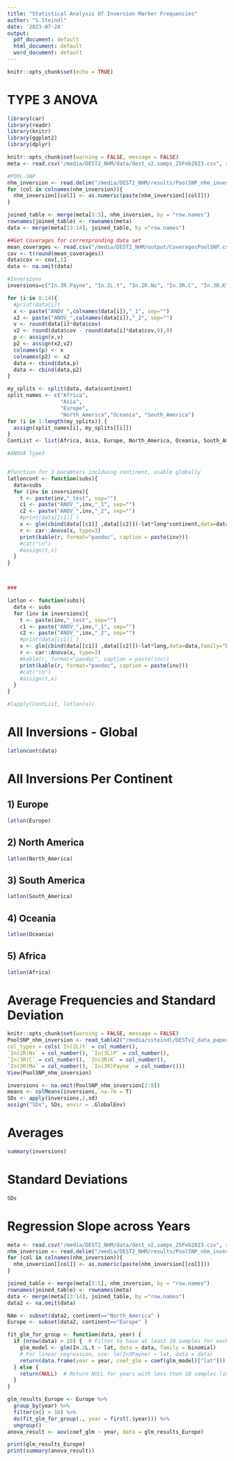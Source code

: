 ```yaml
---
title: "Statistical Analysis Of Inversion Marker Frequencies"
author: "S.Steindl"
date: '2023-07-24'
output:
  pdf_document: default
  html_document: default
  word_document: default
---
```


```r
knitr::opts_chunk$set(echo = TRUE)
```

#                                 TYPE 3 ANOVA 

```r
library(car)
library(readr)
library(knitr)
library(ggplot2)
library(dplyr)
```

```r
knitr::opts_chunk$set(warning = FALSE, message = FALSE)
meta <- read.csv("/media/DEST2_NHM/data/dest_v2.samps_25Feb2023.csv", row.names=1)

#POOL-SNP
nhm_inversion <- read.delim("/media/DEST2_NHM/results/PoolSNP_nhm_inversion.af", row.names=1)
for (col in colnames(nhm_inversion)){
  nhm_inversion[[col]] <- as.numeric(paste(nhm_inversion[[col]]))
}  

joined_table <- merge(meta[3:5], nhm_inversion, by = "row.names")
rownames(joined_table) <- rownames(meta)
data <- merge(meta[13:14], joined_table, by ="row.names")

##Get Coverages for correspronding data set
mean_coverages <- read.csv("/media/DEST2_NHM/output/CoveragesPoolSNP.csv", header=FALSE)
cov <- t(round(mean_coverages))
data$cov <- cov[,1] 
data <- na.omit(data) 

#Inversions
inversions=c("In.3R.Payne", "In.2L.t", "In.2R.Ns", "In.3R.C", "In.3R.K", "In.3R.Mo", "In.3L.P")

for (i in 8:14){
  #print(data[i])
  x <- paste("ANOV_",colnames(data[i]),"_1", sep="")
  x2 <- paste("ANOV_",colnames(data[i]),"_2", sep="")
  v <- round(data[i]*data$cov)
  v2 <- round(data$cov - round(data[i]*data$cov,0),0)
  p <- assign(x,v)
  p2 <- assign(x2,v2)
  colnames(p) <- x
  colnames(p2) <- x2
  data <- cbind(data,p)
  data <- cbind(data,p2)
}

my_splits <- split(data, data$continent)
split_names <- c("Africa",           
                 "Asia",
                 "Europe",
                 "North_America","Oceania", "South_America")
for (i in 1:length(my_splits)) {       
  assign(split_names[i], my_splits[[i]])
}
ContList <- list(Africa, Asia, Europe, North_America, Oceania, South_America)

#ANOVA Type3 


#function for 3 paramters inclduing continent, usable globally 
latloncont <- function(subs){
  data=subs
  for (inv in inversions){
    t <- paste(inv,"_test", sep="")
    c1 <- paste("ANOV_",inv,"_1", sep="")
    c2 <- paste("ANOV_",inv,"_2", sep="")
    #print(data[[c1]] )
    x <- glm(cbind(data[[c1]] ,data[[c2]])~lat*long*continent,data=data,family="binomial" )
    r <- car::Anova(x, type=3)
    print(kable(r, format="pandoc", caption = paste(inv)))
    #cat("\n")
    #assign(t,x)
  } 
}



###

latlon <- function(subs){
  data <- subs
  for (inv in inversions){
    t <- paste(inv,"_test", sep="")
    c1 <- paste("ANOV_",inv,"_1", sep="")
    c2 <- paste("ANOV_",inv,"_2", sep="")
    #print(data[[c1]] )
    x <- glm(cbind(data[[c1]] ,data[[c2]])~lat*long,data=data,family="binomial" )
    r <- car::Anova(x, type=3)
    #kable(r, format="pandoc", caption = paste(inv))
    print(kable(r, format="pandoc", caption = paste(inv)))
    #cat("\n")
    #assign(t,x)
  } 
}  

#lapply(ContList, latlon(x))

```
# All Inversions - Global

```r

latloncont(data)

```

# All Inversions Per Continent

## 1) Europe
```r
latlon(Europe)

```

## 2) North America
```r
latlon(North_America)
```

## 3) South America
```r
latlon(South_America)
```
## 4) Oceania
```r
latlon(Oceania)
```
## 5) Africa
```r
latlon(Africa)
```



# Average Frequencies and Standard Deviation 

```r
knitr::opts_chunk$set(warning = FALSE, message = FALSE)
PoolSNP_nhm_inversion <- read_table2("/media/ssteindl/DESTv2_data_paper/misc/Inversions/results/PoolSNP_nhm_inversion.af",
col_types = cols(`In(2L)t` = col_number(),
`In(2R)Ns` = col_number(), `In(3L)P` = col_number(),
`In(3R)C` = col_number(), `In(3R)K` = col_number(),
`In(3R)Mo` = col_number(), `In(3R)Payne` = col_number()))
View(PoolSNP_nhm_inversion)

inversions <- na.omit(PoolSNP_nhm_inversion[2:8])
means <- colMeans(inversions, na.rm = T)
SDs <- apply(inversions,2,sd)
assign("SDs", SDs, envir = .GlobalEnv) 
```

# Averages
```r
summary(inversions)

```

# Standard Deviations

```r
SDs
```

# Regression Slope across Years
```r
meta <- read.csv("/media/DEST2_NHM/data/dest_v2.samps_25Feb2023.csv", row.names=1)
nhm_inversion <- read.delim("/media/DEST2_NHM/results/PoolSNP_nhm_inversion.af", row.names=1)
for (col in colnames(nhm_inversion)){
  nhm_inversion[[col]] <- as.numeric(paste(nhm_inversion[[col]]))
}  

joined_table <- merge(meta[3:5], nhm_inversion, by = "row.names")
rownames(joined_table) <- rownames(meta)
data <- merge(meta[13:14], joined_table, by ="row.names")
data2 <- na.omit(data) 

NAm <- subset(data2, continent=="North_America" )
Europe <- subset(data2, continent=="Europe" )

fit_glm_for_group <- function(data, year) {
  if (nrow(data) > 10) {  # Filter to have at least 10 samples for each year
    glm_model <- glm(In.2L.t ~ lat, data = data, family = binomial)
    # For linear regression, use: lm(In3Payner ~ lat, data = data)
    return(data.frame(year = year, coef_glm = coef(glm_model)["lat"]))
  } else {
    return(NULL)  # Return NULL for years with less than 10 samples (insufficient data)
  }
}

glm_results_Europe <- Europe %>%
  group_by(year) %>%
  filter(n() > 10) %>%
  do(fit_glm_for_group(., year = first(.$year))) %>%
  ungroup()
anova_result <- aov(coef_glm ~ year, data = glm_results_Europe)


```

```r
print(glm_results_Europe)
print(summary(anova_result))
```



